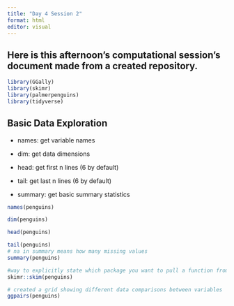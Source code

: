 ```yaml
---
title: "Day 4 Session 2"
format: html
editor: visual
---
```


## Here is this afternoon's computational session's document made from a created repository.

```r
library(GGally)
library(skimr)
library(palmerpenguins)
library(tidyverse)
```

## Basic Data Exploration

-   names: get variable names

-   dim: get data dimensions

-   head: get first n lines (6 by default)

-   tail: get last n lines (6 by default)

-   summary: get basic summary statistics

```r
names(penguins)

dim(penguins)

head(penguins)

tail(penguins)
# na in summary means how many missing values
summary(penguins)
```

```r
#way to explicitly state which package you want to pull a function from
skimr::skim(penguins)

```

```r
# created a grid showing different data comparisons between variables
ggpairs(penguins)
```
